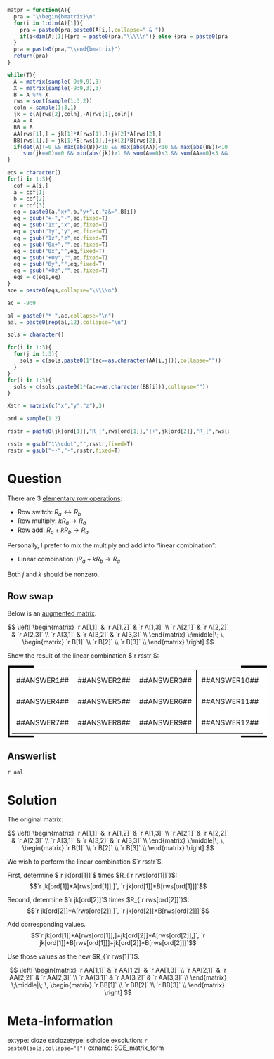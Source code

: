 ```r
matpr = function(A){
  pra = "\\begin{bmatrix}\n"
  for(i in 1:dim(A)[1]){
    pra = paste0(pra,paste0(A[i,],collapse=" & "))
    if(i<dim(A)[1]){pra = paste0(pra,"\\\\\n")} else {pra = paste0(pra,"\n")}
  }
  pra = paste0(pra,"\\end{bmatrix}")
  return(pra)
}

while(T){
  A = matrix(sample(-9:9,9),3)
  X = matrix(sample(-9:9,3),3)
  B = A %*% X
  rws = sort(sample(1:3,2))
  coln = sample(1:3,1)
  jk = c(A[rws[2],coln],-A[rws[1],coln])
  AA = A
  BB = B
  AA[rws[1],] = jk[1]*A[rws[1],]+jk[2]*A[rws[2],]
  BB[rws[1],] = jk[1]*B[rws[1],]+jk[2]*B[rws[2],]
  if(det(A)!=0 && max(abs(B))<10 && max(abs(AA))<10 && max(abs(BB))<10 &&
     sum(jk==0)==0 && min(abs(jk))>1 && sum(A==0)<3 && sum(AA==0)<3 && sum(B==0)<2 && sum(BB==0)<2){break}
}

eqs = character()
for(i in 1:3){
  cof = A[i,]
  a = cof[1]
  b = cof[2]
  c = cof[3]
  eq = paste0(a,"x+",b,"y+",c,"z&=",B[i])
  eq = gsub("+-","-",eq,fixed=T)
  eq = gsub("1x","x",eq,fixed=T)
  eq = gsub("1y","y",eq,fixed=T)
  eq = gsub("1z","z",eq,fixed=T)
  eq = gsub("0x+","",eq,fixed=T)
  eq = gsub("0x","",eq,fixed=T)
  eq = gsub("+0y","",eq,fixed=T)
  eq = gsub("0y","",eq,fixed=T)
  eq = gsub("+0z","",eq,fixed=T)
  eqs = c(eqs,eq)
}
soe = paste0(eqs,collapse="\\\\\n")

ac = -9:9

al = paste0("* ",ac,collapse="\n")
aal = paste0(rep(al,12),collapse="\n")

sols = character()

for(i in 1:3){
  for(j in 1:3){
    sols = c(sols,paste0(1*(ac==as.character(AA[i,j])),collapse=""))
  }
}
for(i in 1:3){
  sols = c(sols,paste0(1*(ac==as.character(BB[i])),collapse=""))
}

Xstr = matrix(c("x","y","z"),3)

ord = sample(1:2)

rsstr = paste0(jk[ord[1]],"R_{",rws[ord[1]],"}+",jk[ord[2]],"R_{",rws[ord[2]],"}\\rightarrow R_{",rws[1],"}")

rsstr = gsub("1\\cdot","",rsstr,fixed=T)
rsstr = gsub("+-","-",rsstr,fixed=T)

```

Question
========

There are 3 [elementary row operations](https://en.wikipedia.org/wiki/Elementary_matrix#Elementary_row_operations):

* Row switch: $R_a \leftrightarrow R_b$
* Row multiply: $k R_a \rightarrow R_a$
* Row add: $R_a+kR_b \rightarrow R_a$

Personally, I prefer to mix the multiply and add into "linear combination":

* Linear combination: $jR_a + kR_b \rightarrow R_a$

Both $j$ and $k$ should be nonzero.


## Row swap

Below is an [augmented matrix](https://en.wikipedia.org/wiki/Augmented_matrix#Solution_of_a_linear_system).


$$
\left[
  \begin{matrix}
    `r A[1,1]` & `r A[1,2]` & `r A[1,3]` \\
    `r A[2,1]` & `r A[2,2]` & `r A[2,3]` \\
    `r A[3,1]` & `r A[3,2]` & `r A[3,3]` \\
  \end{matrix}
  \;\middle|\;
    \,
    \begin{matrix}
      `r B[1]`  \\
      `r B[2]`  \\
      `r B[3]`  \\
    \end{matrix}
\right]
$$

Show the result of the linear combination $`r rsstr`$:


<style>
select.question_input {
width: 5em;
}

tr {height: 3em;}

.matrix-container {
display: inline-block;
padding: 1px;
margin: 1px;
white-space: nowrap;
background: linear-gradient(to right, black, black 10%, transparent 10%,transparent 90%,black 90%,black);
}
.matrix {
    padding: 5px;
    margin: 3px;
    background: white;
}
td.lbtd {
border-left: solid 2px #000;
}
.matrix td {
    padding: 10px;    
    text-align: center;
}
</style>

<div class="matrix-container">
  <table class="matrix">
  <tr>
  <td>##ANSWER1##</td><td>##ANSWER2##</td>
  <td>##ANSWER3##</td><td class="lbtd">##ANSWER10##</td>
  </tr>
  <tr>
  <td>##ANSWER4##</td><td>##ANSWER5##</td><td>##ANSWER6##</td><td class="lbtd">##ANSWER11##</td>
  </tr>
  <tr>
  <td>##ANSWER7##</td><td>##ANSWER8##</td><td>##ANSWER9##</td><td class="lbtd">##ANSWER12##</td>
  </tr>
  </table>
</div>



Answerlist
--------

`r aal`


Solution
========

The original matrix:

$$
\left[
  \begin{matrix}
    `r A[1,1]` & `r A[1,2]` & `r A[1,3]` \\
    `r A[2,1]` & `r A[2,2]` & `r A[2,3]` \\
    `r A[3,1]` & `r A[3,2]` & `r A[3,3]` \\
  \end{matrix}
  \;\middle|\;
    \,
    \begin{matrix}
      `r B[1]`  \\
      `r B[2]`  \\
      `r B[3]`  \\
    \end{matrix}
\right]
$$

We wish to perform the linear combination $`r rsstr`$. 

First, determine $`r jk[ord[1]]`$ times $R_{`r rws[ord[1]]`}$:
$$`r jk[ord[1]]*A[rws[ord[1]],]`, `r jk[ord[1]]*B[rws[ord[1]]]`$$

Second, determine $`r jk[ord[2]]`$ times $R_{`r rws[ord[2]]`}$:
$$`r jk[ord[2]]*A[rws[ord[2]],]`, `r jk[ord[2]]*B[rws[ord[2]]]`$$

Add corresponding values. 
$$`r jk[ord[1]]*A[rws[ord[1]],]+jk[ord[2]]*A[rws[ord[2]],]`, `r jk[ord[1]]*B[rws[ord[1]]]+jk[ord[2]]*B[rws[ord[2]]]`$$

Use those values as the new $R_{`r rws[1]`}$.


$$
\left[
  \begin{matrix}
    `r AA[1,1]` & `r AA[1,2]` & `r AA[1,3]` \\
    `r AA[2,1]` & `r AA[2,2]` & `r AA[2,3]` \\
    `r AA[3,1]` & `r AA[3,2]` & `r AA[3,3]` \\
  \end{matrix}
  \;\middle|\;
    \,
    \begin{matrix}
      `r BB[1]`  \\
      `r BB[2]`  \\
      `r BB[3]`  \\
    \end{matrix}
\right]
$$


Meta-information
============
extype: cloze
exclozetype: schoice
exsolution: `r paste0(sols,collapse="|")`
exname: SOE_matrix_form